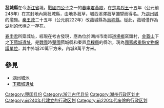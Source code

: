 {{expand|time=2010-08-04T13:41:46+00:00}}
{{unreferenced|time=2010-08-04T13:41:46+00:00}}
'''菰城縣'''在今[[浙江省|浙江省]]境，[[戰國四公子|戰國四公子]]之一的[[春申君|春申君黃歇]]，在[[楚考烈王|楚考烈王]]十五年（公元前248年）在其封地內築菰城縣，由地多菰草，城西溪澤菰草彌望而得名。乃[[湖州城|湖州城]]的濫殤。[[秦王政|秦王政]]二十五年（公元前222年）改菰城縣為[[烏程縣|烏程縣]]。從此，菰城僅作為[[湖州|湖州]]的代稱之一存在。

[[春申君|春申君]]所築城址，經現在考古發現，應為位於湖州市南郊[[道場鄉|道場鄉]]窯頭村，[[金蓋山|金蓋山]]下之[[下菰城遺址|下菰城遺址]]，是[[戰國|戰國]]時[[楚國|楚國]]菰城縣和秦置[[烏程縣|烏程縣]]的縣治，現為[[國家級重點文物保護單位|國家級重點文物保護單位]]，其中外城20萬平方米，內城8萬平方米。

== 參見 ==
*[[湖州城池|湖州城池]]
*[[下菰城遺址|下菰城遺址]]

{{中国古代行政区划小作品}}
[[Category:楚国县份|Category:楚国县份]]
[[Category:浙江古代县份|Category:浙江古代县份]]
[[Category:湖州行政区划史|Category:湖州行政区划史]]
[[Category:前240年代建立的行政区划|Category:前240年代建立的行政区划]]
[[Category:前220年代废除的行政区划|Category:前220年代废除的行政区划]]
